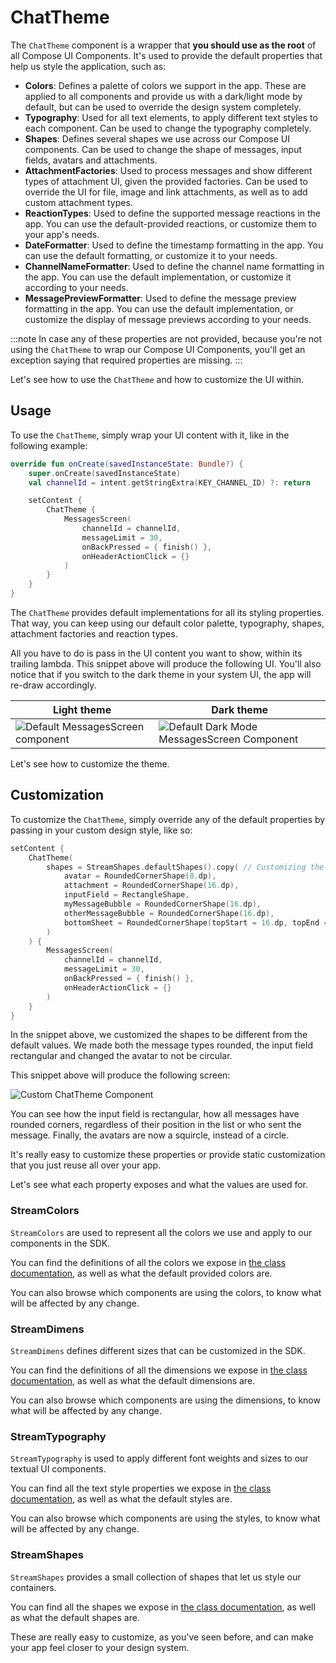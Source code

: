 # ChatTheme

The `ChatTheme` component is a wrapper that **you should use as the root** of all Compose UI Components. It's used to provide the default properties that help us style the application, such as:

* **Colors**: Defines a palette of colors we support in the app. These are applied to all components and provide us with a dark/light mode by default, but can be used to override the design system completely.
* **Typography**: Used for all text elements, to apply different text styles to each component. Can be used to change the typography completely.
* **Shapes**: Defines several shapes we use across our Compose UI components. Can be used to change the shape of messages, input fields, avatars and attachments.
* **AttachmentFactories**: Used to process messages and show different types of attachment UI, given the provided factories. Can be used to override the UI for file, image and link attachments, as well as to add custom attachment types.
* **ReactionTypes**: Used to define the supported message reactions in the app. You can use the default-provided reactions, or customize them to your app's needs.
* **DateFormatter**: Used to define the timestamp formatting in the app. You can use the default formatting, or customize it to your needs.
* **ChannelNameFormatter**: Used to define the channel name formatting in the app. You can use the default implementation, or customize it according to your needs.
* **MessagePreviewFormatter**: Used to define the message preview formatting in the app. You can use the default implementation, or customize the display of message previews according to your needs.

:::note
In case any of these properties are not provided, because you're not using the `ChatTheme` to wrap our Compose UI Components, you'll get an exception saying that required properties are missing. 
:::

Let's see how to use the `ChatTheme` and how to customize the UI within.

## Usage

To use the `ChatTheme`, simply wrap your UI content with it, like in the following example:

```kotlin {6,13}
override fun onCreate(savedInstanceState: Bundle?) {
    super.onCreate(savedInstanceState)
    val channelId = intent.getStringExtra(KEY_CHANNEL_ID) ?: return

    setContent {
        ChatTheme {
            MessagesScreen(
                channelId = channelId,
                messageLimit = 30,
                onBackPressed = { finish() },
                onHeaderActionClick = {}
            )
        }
    }
}
```

The `ChatTheme` provides default implementations for all its styling properties. That way, you can keep using our default color palette, typography, shapes, attachment factories and reaction types.

All you have to do is pass in the UI content you want to show, within its trailing lambda. This snippet above will produce the following UI. You'll also notice that if you switch to the dark theme in your system UI, the app will re-draw accordingly.

| Light theme | Dark theme |
| --- | --- |
| ![Default MessagesScreen component](../../assets/compose_default_messages_screen_component.png) | ![Default Dark Mode MessagesScreen Component](../../assets/compose_default_messages_screen_component_dark.png) |

Let's see how to customize the theme.

## Customization

To customize the `ChatTheme`, simply override any of the default properties by passing in your custom design style, like so:

```kotlin
setContent {
    ChatTheme(
        shapes = StreamShapes.defaultShapes().copy( // Customizing the shapes
            avatar = RoundedCornerShape(8.dp),
            attachment = RoundedCornerShape(16.dp),
            inputField = RectangleShape,
            myMessageBubble = RoundedCornerShape(16.dp),
            otherMessageBubble = RoundedCornerShape(16.dp),
            bottomSheet = RoundedCornerShape(topStart = 16.dp, topEnd = 16.dp)
        )
    ) {
        MessagesScreen(
            channelId = channelId,
            messageLimit = 30,
            onBackPressed = { finish() },
            onHeaderActionClick = {}
        )
    }
}
```

In the snippet above, we customized the shapes to be different from the default values. We made both the message types rounded, the input field rectangular and changed the avatar to not be circular.

This snippet above will produce the following screen:

![Custom ChatTheme Component](../../assets/compose_custom_chat_theme_component.png)

You can see how the input field is rectangular, how all messages have rounded corners, regardless of their position in the list or who sent the message. Finally, the avatars are now a squircle, instead of a circle.

It's really easy to customize these properties or provide static customization that you just reuse all over your app.

Let's see what each property exposes and what the values are used for.

### StreamColors

`StreamColors` are used to represent all the colors we use and apply to our components in the SDK.

You can find the definitions of all the colors we expose in [the class documentation](https://github.com/GetStream/stream-chat-android/blob/main/stream-chat-android-compose/src/main/java/io/getstream/chat/android/compose/ui/theme/StreamColors.kt), as well as what the default provided colors are.

You can also browse which components are using the colors, to know what will be affected by any change.

### StreamDimens

`StreamDimens` defines different sizes that can be customized in the SDK.

You can find the definitions of all the dimensions we expose in [the class documentation](https://github.com/GetStream/stream-chat-android/blob/main/stream-chat-android-compose/src/main/java/io/getstream/chat/android/compose/ui/theme/StreamDimens.kt), as well as what the default dimensions are.

You can also browse which components are using the dimensions, to know what will be affected by any change.

### StreamTypography

`StreamTypography` is used to apply different font weights and sizes to our textual UI components.

You can find all the text style properties we expose in [the class documentation](https://github.com/GetStream/stream-chat-android/blob/main/stream-chat-android-compose/src/main/java/io/getstream/chat/android/compose/ui/theme/StreamTypography.kt), as well as what the default styles are.

You can also browse which components are using the styles, to know what will be affected by any change.

### StreamShapes

`StreamShapes` provides a small collection of shapes that let us style our containers.

You can find all the shapes we expose in [the class documentation](https://github.com/GetStream/stream-chat-android/blob/main/stream-chat-android-compose/src/main/java/io/getstream/chat/android/compose/ui/theme/StreamShapes.kt), as well as what the default shapes are.

These are really easy to customize, as you've seen before, and can make your app feel closer to your design system.
